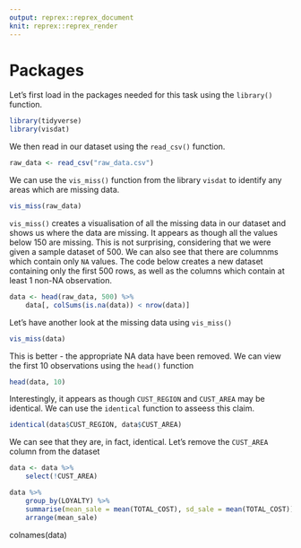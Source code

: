```yaml
---
output: reprex::reprex_document
knit: reprex::reprex_render
---
```


# Packages

Let's first load in the packages needed for this task using the `library()` function.

```r
library(tidyverse)
library(visdat)
```

We then read in our dataset using the `read_csv()` function.

```r
raw_data <- read_csv("raw_data.csv")
```

We can use the `vis_miss()` function from the library `visdat` to identify any areas which are missing data.

```r
vis_miss(raw_data)
```

`vis_miss()` creates a visualisation of all the missing data in our dataset and shows us where the data are missing. It appears as though all the values below 150 are missing. This is not surprising, considering that we were given a sample dataset of 500. We can also see that there are columnms which contain only `NA` values. The code below creates a new dataset containing only the first 500 rows, as well as the columns which contain at least 1 non-NA observation.

```r
data <- head(raw_data, 500) %>% 
    data[, colSums(is.na(data)) < nrow(data)]
```

Let's have another look at the missing data using `vis_miss()`

```r
vis_miss(data)
```

This is better - the appropriate NA data have been removed. We can view the first 10 observations using the `head()` function

```r
head(data, 10)
```

Interestingly, it appears as though `CUST_REGION` and `CUST_AREA` may be identical. We can use the `identical` function to asseess this claim.

```r
identical(data$CUST_REGION, data$CUST_AREA)
```

We can see that they are, in fact, identical. Let's remove the `CUST_AREA` column from the dataset

```r
data <- data %>% 
    select(!CUST_AREA)
```

```r
data %>% 
    group_by(LOYALTY) %>% 
    summarise(mean_sale = mean(TOTAL_COST), sd_sale = mean(TOTAL_COST)) %>% 
    arrange(mean_sale)
```



colnames(data)
